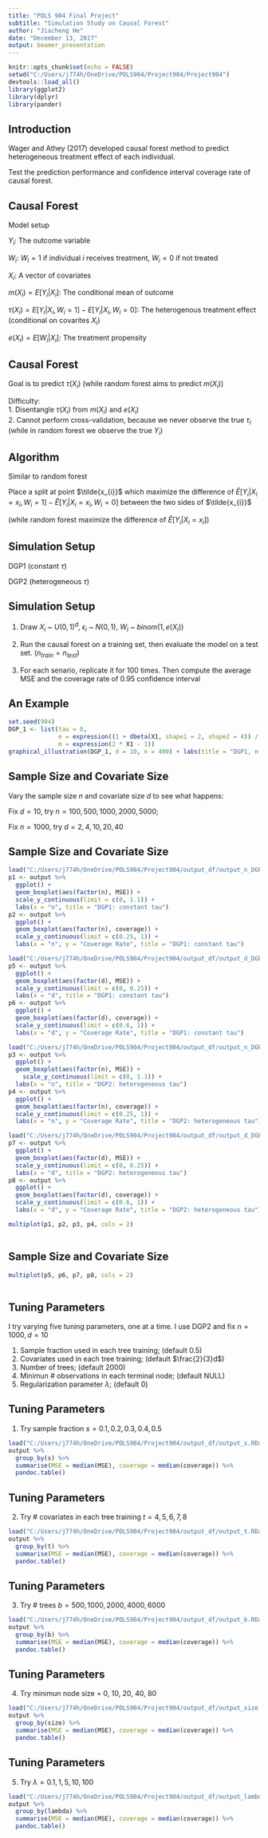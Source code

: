 ```yaml
---
title: "POLS 904 Final Project"
subtitle: "Simulation Study on Causal Forest"
author: "Jiacheng He"
date: "December 13, 2017"
output: beamer_presentation
---
```


```r
knitr::opts_chunk$set(echo = FALSE)
setwd("C:/Users/j774h/OneDrive/POLS904/Project904/Project904")
devtools::load_all()
library(ggplot2)
library(dplyr)
library(pander)

```


## Introduction

Wager and Athey (2017) developed causal forest method to predict heterogeneous treatment effect of each individual.

Test the prediction performance and confidence interval coverage rate of causal forest.


## Causal Forest

Model setup

$Y_{i}$: The outcome variable

$W_{i}$: $W_{i}=1$ if individual $i$ receives treatment, $W_{i}=0$ if not treated

$X_{i}$: A vector of covariates

\begin{center}
$Y_{i}=m(X_{i})+\frac{W_{i}}{2}\tau(X_{i})+\frac{1-W_{i}}{2}\tau(X_{i})+\epsilon_{i}$
\end{center}

$m(X_{i})=E[Y_{i} | X_{i}]$: The conditional mean of outcome

$\tau(X_{i})=E[Y_{i} | X_{i}, W_{i}=1] - E[Y_{i} | X_{i}, W_{i}=0]$: The heterogenous treatment effect (conditional on covarites $X_{i}$)

$e(X_{i})=E[W_{i} | X_{i}]$: The treatment propensity


## Causal Forest

Goal is to predict $\tau(X_{i})$ (while random forest aims to predict $m(X_{i})$)

Difficulty:\
1. Disentangle $\tau(X_{i})$ from $m(X_{i})$ and $e(X_{i})$ \
2. Cannot perform cross-validation, because we never observe the true $\tau_{i}$ (while in random forest we observe the true $Y_{i}$)


## Algorithm

Similar to random forest

Place a split at point $\tilde{x_{i}}$ which maximize the difference of $\hat{E}[Y_{i} | X_{i}=x_{i}, W_{i}=1] - \hat{E}[Y_{i} | X_{i}=x_{i}, W_{i}=0]$ between the two sides of $\tilde{x_{i}}$

(while random forest maximize the difference of $\hat{E}[Y_{i} | X_{i}=x_{i}]$)



## Simulation Setup

DGP1 (constant $\tau$)

\begin{center}
$\tau(X_{i})=0$

$e(X_{i})=(1+f_{beta}^{2,4}(X_{1i}))/4$

$m(X_{i})=2X_{1i}-1$
\end{center}


DGP2 (heterogeneous $\tau$)
\begin{center}
$\tau(X_{i})=1+\frac{1}{(1+e^{-20(X_{1i}-1/3)})(1+e^{-20(X_{2i}-1/3)})}$

$e(X_{i})=0.5$

$m(X_{i})=0$
\end{center}


## Simulation Setup

1. Draw $X_{i}$ ~ $U(0,1)^{d}$, $\epsilon_{i}$ ~ $N(0,1)$, $W_{i}$ ~ $binom(1,e(X_{i}))$

2. Run the causal forest on a training set, then evaluate the model on a test set. ($n_{train}=n_{test}$)

3. For each senario, replicate it for 100 times. Then compute the average MSE and the coverage rate of 0.95 confidence interval


## An Example

```r
set.seed(904)
DGP_1 <- list(tau = 0,
              e = expression((1 + dbeta(X1, shape1 = 2, shape2 = 4)) / 4),
              m = expression(2 * X1 - 1))
graphical_illustration(DGP_1, d = 10, n = 400) + labs(title = "DGP1, n = 200, d = 10")
```



## Sample Size and Covariate Size

Vary the sample size $n$ and covariate size $d$ to see what happens:

Fix $d=10$, try $n=100, 500, 1000, 2000, 5000$;

Fix $n=1000$, try $d=2, 4, 10, 20, 40$


## Sample Size and Covariate Size

```r
load("C:/Users/j774h/OneDrive/POLS904/Project904/output_df/output_n_DGP1.RData")
p1 <- output %>% 
  ggplot() + 
  geom_boxplot(aes(factor(n), MSE)) + 
  scale_y_continuous(limit = c(0, 1.1)) +
  labs(x = "n", title = "DGP1: constant tau")
p2 <- output %>% 
  ggplot() + 
  geom_boxplot(aes(factor(n), coverage)) + 
  scale_y_continuous(limit = c(0.25, 1)) +
  labs(x = "n", y = "Coverage Rate", title = "DGP1: constant tau")

load("C:/Users/j774h/OneDrive/POLS904/Project904/output_df/output_d_DGP1.RData")
p5 <- output %>% 
  ggplot() + 
  geom_boxplot(aes(factor(d), MSE)) + 
  scale_y_continuous(limit = c(0, 0.25)) +
  labs(x = "d", title = "DGP1: constant tau")
p6 <- output %>% 
  ggplot() + 
  geom_boxplot(aes(factor(d), coverage)) + 
  scale_y_continuous(limit = c(0.6, 1)) +
  labs(x = "d", y = "Coverage Rate", title = "DGP1: constant tau")

load("C:/Users/j774h/OneDrive/POLS904/Project904/output_df/output_n_DGP2.RData")
p3 <- output %>% 
  ggplot() + 
  geom_boxplot(aes(factor(n), MSE)) + 
    scale_y_continuous(limit = c(0, 1.1)) +
  labs(x = "n", title = "DGP2: heterogeneous tau")
p4 <- output %>% 
  ggplot() + 
  geom_boxplot(aes(factor(n), coverage)) + 
  scale_y_continuous(limit = c(0.25, 1)) +
  labs(x = "n", y = "Coverage Rate", title = "DGP2: heterogeneous tau")

load("C:/Users/j774h/OneDrive/POLS904/Project904/output_df/output_d_DGP2.RData")
p7 <- output %>% 
  ggplot() + 
  geom_boxplot(aes(factor(d), MSE)) + 
  scale_y_continuous(limit = c(0, 0.25)) +
  labs(x = "d", title = "DGP2: heterogeneous tau")
p8 <- output %>% 
  ggplot() + 
  geom_boxplot(aes(factor(d), coverage)) + 
  scale_y_continuous(limit = c(0.6, 1)) +
  labs(x = "d", y = "Coverage Rate", title = "DGP2: heterogeneous tau")

multiplot(p1, p2, p3, p4, cols = 2)
  
```


## Sample Size and Covariate Size

```r

multiplot(p5, p6, p7, p8, cols = 2)
  
```


## Tuning Parameters

I try varying five tuning parameters, one at a time. I use DGP2 and fix $n=1000, d=10$

1. Sample fraction used in each tree training; (default 0.5)
2. Covariates used in each tree training; (default $\frac{2}{3}d$)
3. Number of trees; (default 2000)
4. Minimun # observations in each terminal node; (default NULL)
5. Regularization parameter $\lambda$; (default 0)


## Tuning Parameters

1. Try sample fraction $s = 0.1, 0.2, 0.3, 0.4, 0.5$

```r
load("C:/Users/j774h/OneDrive/POLS904/Project904/output_df/output_s.RData")
output %>% 
  group_by(s) %>% 
  summarise(MSE = median(MSE), coverage = median(coverage)) %>% 
  pandoc.table()
```


## Tuning Parameters

2. Try # covariates in each tree training $t = 4, 5, 6, 7, 8$

```r
load("C:/Users/j774h/OneDrive/POLS904/Project904/output_df/output_t.RData")
output %>% 
  group_by(t) %>% 
  summarise(MSE = median(MSE), coverage = median(coverage)) %>% 
  pandoc.table()
```


## Tuning Parameters

3. Try # trees $b = 500, 1000, 2000, 4000, 6000$

```r
load("C:/Users/j774h/OneDrive/POLS904/Project904/output_df/output_b.RData")
output %>% 
  group_by(b) %>% 
  summarise(MSE = median(MSE), coverage = median(coverage)) %>% 
  pandoc.table()
```


## Tuning Parameters

4. Try minimun node size = 0, 10, 20, 40, 80

```r
load("C:/Users/j774h/OneDrive/POLS904/Project904/output_df/output_size.RData")
output %>% 
  group_by(size) %>% 
  summarise(MSE = median(MSE), coverage = median(coverage)) %>% 
  pandoc.table()
```


## Tuning Parameters

5. Try $\lambda = 0.1, 1, 5, 10, 100$

```r
load("C:/Users/j774h/OneDrive/POLS904/Project904/output_df/output_lambda.RData")
output %>% 
  group_by(lambda) %>% 
  summarise(MSE = median(MSE), coverage = median(coverage)) %>% 
  pandoc.table()
```
